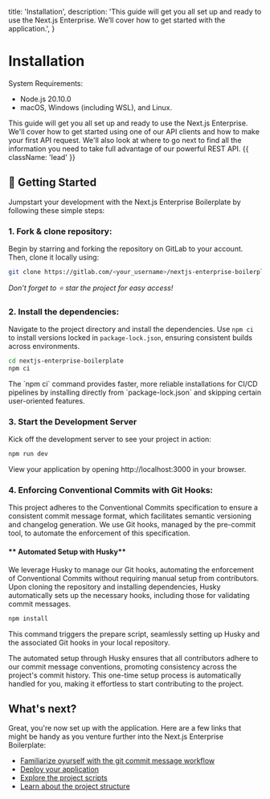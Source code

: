   title: 'Installation',
  description:
    'This guide will get you all set up and ready to use the Next.js Enterprise. We’ll cover how to get started with the application.',
}

# Installation

System Requirements:

- Node.js 20.10.0
- macOS, Windows (including WSL), and Linux.

This guide will get you all set up and ready to use the Next.js Enterprise. We'll cover how to get started using one of our API clients and how to make your first API request. We'll also look at where to go next to find all the information you need to take full advantage of our powerful REST API. {{ className: 'lead' }}

## 🎯 Getting Started

Jumpstart your development with the Next.js Enterprise Boilerplate by following these simple steps:

### 1. Fork & clone repository:

Begin by starring and forking the repository on GitLab to your account. Then, clone it locally using:

```bash
git clone https://gitlab.com/<your_username>/nextjs-enterprise-boilerplate.git
```

<Note>_Don’t forget to ⭐ star the project for easy access!_</Note>

### 2. Install the dependencies:

Navigate to the project directory and install the dependencies. Use `npm ci` to install versions locked in `package-lock.json`, ensuring consistent builds across environments.

```bash
cd nextjs-enterprise-boilerplate
npm ci
```

<Note>
  The `npm ci` command provides faster, more reliable installations for CI/CD
  pipelines by installing directly from `package-lock.json` and skipping certain
  user-oriented features.
</Note>

### 3. Start the Development Server

Kick off the development server to see your project in action:

```bash
npm run dev
```

<Note>
  View your application by opening http://localhost:3000 in your browser.
</Note>

### 4. Enforcing Conventional Commits with Git Hooks:

This project adheres to the Conventional Commits specification to ensure a consistent commit message format, which facilitates semantic versioning and changelog generation. We use Git hooks, managed by the pre-commit tool, to automate the enforcement of this specification.

#### ** Automated Setup with Husky**

We leverage Husky to manage our Git hooks, automating the enforcement of Conventional Commits without requiring manual setup from contributors. Upon cloning the repository and installing dependencies, Husky automatically sets up the necessary hooks, including those for validating commit messages.

```bash
npm install
```

This command triggers the prepare script, seamlessly setting up Husky and the associated Git hooks in your local repository.

<Note>
  The automated setup through Husky ensures that all contributors adhere to our
  commit message conventions, promoting consistency across the project's commit
  history. This one-time setup process is automatically handled for you, making
  it effortless to start contributing to the project.
</Note>

## What's next?

Great, you're now set up with the application. Here are a few links that might be handy as you venture further into the Next.js Enterprise Boilerplate:

- [Familiarize oyurself with the git commit message workflow](/commit-workflow-automation)
- [Deploy your application](/deploying)
- [Explore the project scripts](/project-scripts)
- [Learn about the project structure](/project-structure)
